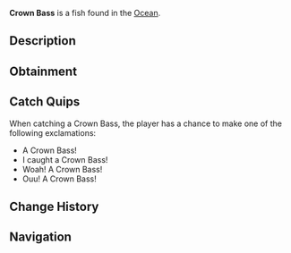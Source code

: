 {{FishInfobox
|image          = Crown Bass.png
|rarity         = Legendary
|sea            = First Sea
|location       = [[Ocean]]
|sublocation    = Saltwater
|sources        = Fishing Rod
|radar_location = 
|prog_speed     = -20
|xp             = 700
|weather        = Foggy
|time           = Night
|season         = Summer
|bait           = Squid
|base_weight    = 6
|base_value     = 1200
|weight_range   = 4
|base_chance    = 0.2
|base_resil     = 20
}}
'''Crown Bass''' is a {{Rarity|Legendary}} fish found in the [[Ocean]].

== Description ==
{{Description|The Crown Bass is a special type of bass that is known for its vibrant colours, and its luminescent 'crown' on its head. They use this crown to attract prey, and see easily at night. They can be found all over the world in all sorts of salt waters, especially warmer waters during the night.|Bestiary Entry}}

== Obtainment ==
{{Description|In salt waters during the night. |Bestiary Hint}}
{{Fish Availability|
Ancient Isle/Algae Hunt
Atlantis/Surrounding Ocean
Forsaken Shores/Algae Hunt
LEGO Pool/Studalodon Hunt
Lovestorm/Normal
Lovestorm/Supercharged
Lucky Event/Blarney McBreeze
Lucky Event/O'Mango Goldgrin
Lucky Event/Plumrick O'Luck
Lucky Event/Rowdy McCharm
Lucky Event/Sunny O'Coin
Megalodon Hunt/Eclipse and Weekend
Megalodon Hunt/Normal
Mushgrove Swamp/Algae Hunt
Northern Summit/Surrounding Ocean
Ocean
Ocean/Deep Ocean
Orca Migration/Ancient
Orca Migration/Normal
Roslit Bay/Coral Reef
Roslit Bay/Surrounding Ocean
Snowcap Island/Algae Hunt
Whale Migration/Moby
Whale Migration/Normal
|top_rods      = 
Leviathan's Fang Rod\64045.07\186904.17;
Free Spirit Rod\57882.37\181581.03;
Trident Rod\56249.02\176457.12;
No-Life Rod\43779.89\130186.39;
Ethereal Prism Rod\43440.59\108855.04;
Flimsy Rod\26856.33\95688.94;
Training Rod\27018.21\107445.12;
Lucky Rod\24953.15\84801.37;
Azure Of Lagoon\38184.54\132325.25;
Firefly Rod\36260.42\118529.18;
Seraphic Rod\42767.97\110955.46;
Rod Of The Forgotten Fang\39866.42\108281.63;
Challenger's Rod\39323.69\110909.12;
Rod Of The Depths\35818.62\97453.17;
Zeus Rod\35717.09\101533.6;
Verdant Shear Rod\35279.51\99298.88;
Rod Of The Exalted One\34761.25\95102.11;
Blazebringer Rod\34006.88\97161.34;
Depthseeker Rod\32769.67\94342.36;
Avalanche Rod\29424.61\84550.56;
Volcanic Rod\27843.16\81473.13;
Steady Rod\10249.83\42305.73
|recommended   = Trident Rod
}}

== Catch Quips ==
When catching a Crown Bass, the player has a chance to make one of the following exclamations:
* A Crown Bass!
* I caught a Crown Bass!
* Woah! A Crown Bass!
* Ouu! A Crown Bass!

== Change History ==
{{Change History|{{subst:Current Version}}}}

== Navigation ==
{{Fish Navbox|Ocean}}
